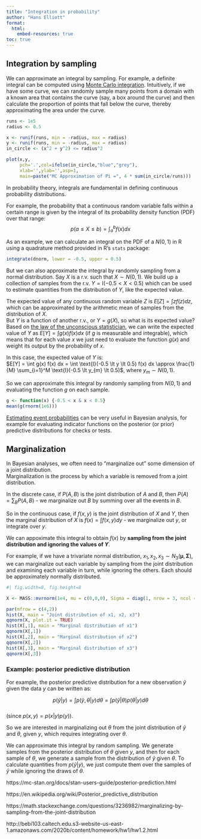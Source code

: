 ```yaml
---
title: "Integration in probability"
author: "Hans Elliott"
format:
  html:
    embed-resources: true
toc: true
---
```



## Integration by sampling


We can approximate an integral by sampling. For example, a definite integral can be computed using [Monte Carlo integration](https://en.wikipedia.org/wiki/Monte_Carlo_integration). Intuitively, if we have some curve, we can randomly sample many points from a domain with a known area that contains the curve (say, a box around the curve) and then calculate the proportion of points that fall below the curve, thereby approximating the area under the curve.

```r
runs <- 1e5
radius <- 0.5

x <- runif(runs, min = -radius, max = radius)
y <- runif(runs, min = -radius, max = radius)
in_circle <- (x^2 + y^2) <= radius^2

plot(x,y,
     pch='.',col=ifelse(in_circle,"blue","grey"),
     xlab='',ylab='',asp=1,
     main=paste("MC Approximation of Pi =", 4 * sum(in_circle/runs)))
```

In probability theory, integrals are fundamental in defining continuous probability distributions.  

For example, the probability that a continuous random variable falls within a certain range is given by the integral of its probability density function (PDF) over that range:  
$$
p(a \leq X \leq b) = \int_a^b f(x) dx
$$


As an example, we can calculate an integral on the PDF of a $N(0,1)$ in R using a quadrature method provided in R's `stats` package:  

```r
integrate(dnorm, lower = -0.5, upper = 0.5)
```


But we can also approximate the integral by randomly sampling from a normal distribution. Say $X$ is a r.v. such that $X \sim N(0,1)$. We build up a collection of samples from the r.v. $Y = \text{I}(-0.5 \lt X \lt 0.5)$ which can be used to estimate quantities from the distribution of $Y$, like the expected value.  

The expected value of any continuous random variable $Z$ is $E[Z] = \int z f(z) dz$, which can be approximated by the arithmetic mean of samples from the distribution of $X$.  
But $Y$ is a function of another r.v., or $Y = g(X)$, so what is its expected value?  
Based on [the law of the unconscious statistician](https://en.wikipedia.org/wiki/Law_of_the_unconscious_statistician), we can write the expected value of $Y$ as $E[Y] = \int g(x) f(x) dx$ (if $g$ is measurable and integrable), which means that for each value $x$ we just need to evaluate the function $g(x)$ and weight its output by the probability of $x$.  


In this case, the expected value of $Y$ is:  
$E[Y] = \int g(x) f(x) dx = \int \text{I}(-0.5 \lt y \lt 0.5) f(x) dx \approx \frac{1}{M} \sum_{i=1}^M \text{I}(-0.5 \lt y_{m} \lt 0.5)$, where $y_m \sim N(0,1)$. 

So we can approximate this integral by randomly sampling from $N(0,1)$ and evaluating the function $g$ on each sample.  

```r
g <- function(x) {-0.5 < x & x < 0.5}
mean(g(rnorm(1e6)))
```

[Estimating event probabilities](https://mc-stan.org/docs/stan-users-guide/posterior-prediction.html#estimating-event-probabilities) can be very useful in Bayesian analysis, for example for evaluating indicator functions on the posterior (or prior) predictive distributions for checks or tests.  


## Marginalization

In Bayesian analyses, we often need to "marginalize out" some dimension of a joint distribution.  
Marginalization is the process by which a variable is removed from a joint distribution.  

In the discrete case, if $P(A, B)$ is the joint distribution of $A$ and $B$, then $P(A) = \sum_B P(A, B)$ - we marginalize out $B$ by summing over all the events in $B$.  

So in the continuous case, if $f(x, y)$ is the joint distribution of $X$ and $Y$, then the marginal distribution of $X$ is $f(x) = \int f(x,y) dy$ - we marginalize out $y$, or integrate over $y$.  


We can appoximate this integral to obtain $f(x)$ by **sampling from the joint distribution and ignoring the values of $Y$**.  

For example, if we have a trivariate normal distribution, $x_1, x_2, x_3 \sim N_3(\boldsymbol{\mu}, \boldsymbol{\Sigma})$, we can marginalize out each variable by sampling from the joint distribution and examining each variable in turn, while ignoring the others. Each should be approximately normally distributed.  

```r
#| fig.width=8, fig.height=8

X <- MASS::mvrnorm(1e4, mu = c(0,0,0), Sigma = diag(1, nrow = 3, ncol = 3))

par(mfrow = c(4,2))
hist(X, main = "Joint distribution of x1, x2, x3")
qqnorm(X, plot.it = TRUE)
hist(X[,1], main = "Marginal distribution of x1")
qqnorm(X[,1])
hist(X[,2], main = "Marginal distribution of x2")
qqnorm(X[,2])
hist(X[,3], main = "Marginal distribution of x3")
qqnorm(X[,3])

```


### Example: posterior predictive distribution

For example, the posterior predictive distribution for a new observation $\tilde{y}$ given the data $y$ can be written as:

$$p(\tilde{y}|y) = \int p(\tilde{y}, \theta |y) d\theta =  \int p(\tilde{y}|\theta) p(\theta|y) d \theta$$  
(since $p(x,y) = p(x|y)p(y)$).  

So we are interested in marginalizing out $\theta$ from the joint distribution of $\tilde{y}$ and $\theta$, given $y$, which requires integrating over $\theta$.  


We can approximate this integral by random sampling. We generate samples from the posterior distribution of $\theta$ given $y$, and then for each sample of $\theta$, we generate a sample from the distribution of $\tilde{y}$ given $\theta$. To calculate quantities from $p(\tilde{y}|y)$, we just compute them over the samples of $\tilde{y}$ while ignoring the draws of $\theta$.  



https://mc-stan.org/docs/stan-users-guide/posterior-prediction.html

https://en.wikipedia.org/wiki/Posterior_predictive_distribution

https://math.stackexchange.com/questions/3236982/marginalizing-by-sampling-from-the-joint-distribution

http://bebi103.caltech.edu.s3-website-us-east-1.amazonaws.com/2020b/content/homework/hw1/hw1.2.html



